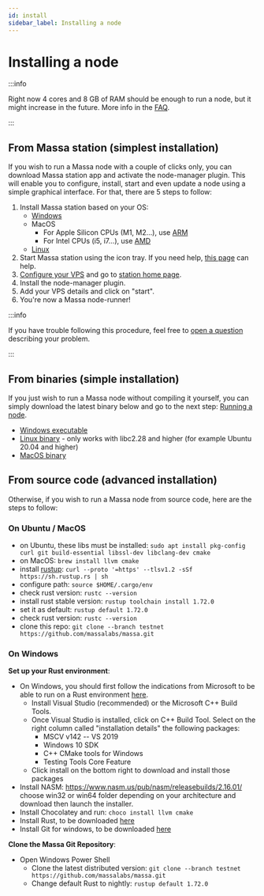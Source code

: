 ```yaml
---
id: install
sidebar_label: Installing a node
---
```


# Installing a node

:::info

Right now 4 cores and 8 GB of RAM should be enough to run a node, but it might increase in the future.
More info in the [FAQ](/docs/node/faq).

:::

## From Massa station (simplest installation)

If you wish to run a Massa node with a couple of clicks only, you can download Massa station app and activate the node-manager
plugin. This will enable you to configure, install, start and even update a node using a simple graphical interface.
For that, there are 5 steps to follow:

1. Install Massa station based on your OS:
    - [Windows](https://github.com/massalabs/station/releases/latest/download/massastation_windows_amd64.exe)
    - MacOS
        - For Apple Silicon CPUs (M1, M2...), use
        [ARM](https://github.com/massalabs/station/releases/latest/download/massastation_darwin_arm64)
        - For Intel CPUs (i5, i7...), use
        [AMD](https://github.com/massalabs/station/releases/latest/download/massastation_darwin_amd64)
    - [Linux](https://github.com/massalabs/station/releases/latest/download/massastation_linux_amd64)
2. Start Massa station using the icon tray. If you need help,
[this page](https://github.com/massalabs/station/blob/main/INSTALLATION.md) can help.
3. [Configure your VPS](https://github.com/massalabs/station-massa-node-manager/wiki) and go to
[station home page](https://my.massa/station/home/).
4. Install the node-manager plugin.
5. Add your VPS details and click on "start".
6. You're now a Massa node-runner!

:::info

If you have trouble following this procedure, feel free to
[open a question](https://github.com/massalabs/station/issues/new) describing your problem.

:::

## From binaries (simple installation)

If you just wish to run a Massa node without compiling it yourself, you can simply download the latest binary below and
go to the next step: [Running a node](/docs/node/run).

- [Windows executable](https://github.com/massalabs/massa/releases/download/TEST.26.0/massa_TEST.26.0_release_windows.zip)
- [Linux binary](https://github.com/massalabs/massa/releases/download/TEST.26.0/massa_TEST.26.0_release_linux.tar.gz) - 
only works with libc2.28 and higher (for example Ubuntu 20.04 and higher)
- [MacOS binary](https://github.com/massalabs/massa/releases/download/TEST.26.0/massa_TEST.26.0_release_macos.tar.gz)

## From source code (advanced installation)

Otherwise, if you wish to run a Massa node from source code, here are the steps to follow:

### On Ubuntu / MacOS

- on Ubuntu, these libs must be installed: ```sudo apt install pkg-config curl git build-essential libssl-dev libclang-dev cmake```
- on MacOS: ```brew install llvm cmake```
- install [rustup](https://www.rust-lang.org/tools/install): ```curl --proto '=https' --tlsv1.2 -sSf https://sh.rustup.rs | sh```
- configure path: ```source $HOME/.cargo/env```
- check rust version: ```rustc --version```
- install rust stable version: ```rustup toolchain install 1.72.0```
- set it as default: ```rustup default 1.72.0```
- check rust version: ```rustc --version```
- clone this repo: ```git clone --branch testnet https://github.com/massalabs/massa.git```

### On Windows

**Set up your Rust environment**:
- On Windows, you should first follow the indications from Microsoft to be able to run on a Rust environment [here](https://docs.microsoft.com/en-gb/windows/dev-environment/rust/setup).
    - Install Visual Studio (recommended) or the Microsoft C++ Build Tools.
    - Once Visual Studio is installed, click on C++ Build Tool. Select on the right column called "installation details" the following packages:
        - MSCV v142 -- VS 2019
        - Windows 10 SDK
        - C++ CMake tools for Windows
        - Testing Tools Core Feature
    - Click install on the bottom right to download and install those packages
- Install NASM: https://www.nasm.us/pub/nasm/releasebuilds/2.16.01/ choose win32 or win64 folder depending on your architecture and download then launch the installer.
- Install Chocolatey and run: ```choco install llvm cmake```
- Install Rust, to be downloaded [here](https://www.rust-lang.org/tools/install)
- Install Git for windows, to be downloaded [here](https://git-scm.com/download/win)

**Clone the Massa Git Repository**:
- Open Windows Power Shell
    - Clone the latest distributed version: ```git clone --branch testnet https://github.com/massalabs/massa.git```
    - Change default Rust to nightly: ```rustup default 1.72.0```
